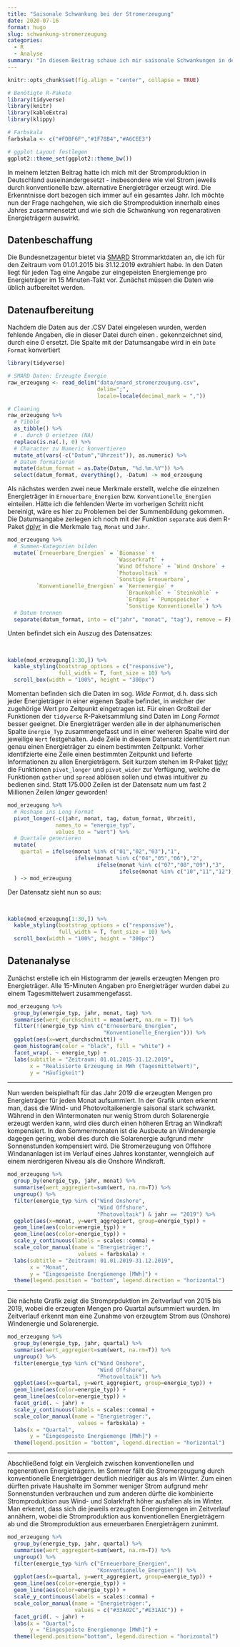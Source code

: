 ```yaml
---
title: "Saisonale Schwankung bei der Stromerzeugung"
date: 2020-07-16
format: hugo
slug: schwankung-stromerzeugung
categories: 
  - R
  - Analyse
summary: "In diesem Beitrag schaue ich mir saisonale Schwankungen in der Stromerzeuger für verschiedene Energieträger an."
---
```


```r
knitr::opts_chunk$set(fig.align = "center", collapse = TRUE)

# Benötigte R-Pakete
library(tidyverse)
library(knitr)
library(kableExtra)
library(klippy)

# Farbskala
farbskala <- c("#FDBF6F","#1F78B4","#A6CEE3")

# ggplot Layout festlegen
ggplot2::theme_set(ggplot2::theme_bw())
```

In meinem letzten Beitrag hatte ich mich mit der Stromproduktion in Deutschland auseinandergesetzt - insbesondere wie viel Strom jeweils durch konventionelle bzw. alternative Energieträger erzeugt wird. Die Erkenntnisse dort bezogen sich immer auf ein gesamtes Jahr. Ich möchte nun der Frage nachgehen, wie sich die Stromproduktion innerhalb eines Jahres zusammensetzt und wie sich die Schwankung von regenarativen Energieträgern auswirkt.

## **Datenbeschaffung**

Die Bundesnetzagentur bietet via [SMARD](https://www.smard.de/home/46) Strommarktdaten an, die ich für den Zeitraum vom 01.01.2015 bis 31.12.2019 extrahiert habe. In den Daten liegt für jeden Tag eine Angabe zur eingepeisten Energiemenge pro Energieträger im 15 Minuten-Takt vor. Zunächst müssen die Daten wie üblich aufbereitet werden.

## **Datenaufbereitung**

Nachdem die Daten aus der .CSV Datei eingelesen wurden, werden fehlende Angaben, die in dieser Datei durch einen *.* gekennzeichnet sind, durch eine *0* ersetzt. Die Spalte mit der Datumsangabe wird in ein `Date Format` konvertiert

```r
library(tidyverse)

# SMARD Daten: Erzeugte Energie
raw_erzeugung <- read_delim("data/smard_stromerzeugung.csv", 
                            delim=";",
                            locale=locale(decimal_mark = ","))

# Cleaning
raw_erzeugung %>%
  # Tibble
  as_tibble() %>%
  # . durch 0 ersetzen (NA)
  replace(is.na(.), 0) %>%
  # Character zu Numeric konvertieren
  mutate_at(vars(-c("Datum","Uhrzeit")), as.numeric) %>%
  # Datum formatieren
  mutate(datum_format = as.Date(Datum, "%d.%m.%Y")) %>%
  select(datum_format, everything(), -Datum) -> mod_erzeugung
```

Als nächstes werden zwei neue Merkmale erstellt, welche die einzelnen Energieträger in `Erneuerbare_Energien` bzw. `Konventionelle_Energien` einteilen. Hätte ich die fehlenden Werte im vorherigen Schritt nicht bereinigt, wäre es hier zu Problemen bei der Summenbildung gekommen. Die Datumsangabe zerlegen ich noch mit der Funktion `separate` aus dem R-Paket [dplyr](https://dplyr.tidyverse.org/) in die Merkmale `Tag`, `Monat` und `Jahr`.

```r
mod_erzeugung %>%
  # Summen-Kategorien bilden
  mutate(`Erneuerbare_Energien` = `Biomasse` + 
                                  `Wasserkraft` + 
                                  `Wind Offshore` + `Wind Onshore` + 
                                  `Photovoltaik` + 
                                  `Sonstige Erneuerbare`,
         `Konventionelle_Energien` = `Kernenergie` + 
                                     `Braunkohle` + `Steinkohle` + 
                                     `Erdgas`+ `Pumpspeicher` + 
                                     `Sonstige Konventionelle`) %>%
  # Datum trennen
  separate(datum_format, into = c("jahr", "monat", "tag"), remove = F) -> mod_erzeugung
```

Unten befindet sich ein Auszug des Datensatzes:

<br>

```r
kable(mod_erzeugung[1:30,]) %>%
  kable_styling(bootstrap_options = c("responsive"),
                full_width = T, font_size = 10) %>%
  scroll_box(width = "100%", height = "300px")
```


Momentan befinden sich die Daten im sog. *Wide Format*, d.h. dass sich jeder Energieträger in einer eigenen Spalte befindet, in welcher der zugehörige Wert pro Zeitpunkt eingetragen ist. Für einen Großteil der Funktionen der `tidyverse` R-Paketsammlung sind Daten im *Long Format* besser geeignet. Die Energieträger werden alle in der alphanumerischen Spalte `Energie_Typ` zusammengefasst und in einer weiteren Spalte wird der jeweilige `Wert` festgehalten. Jede Zeile in diesem Datensatz identifiziert nun genau einen Energieträger zu einem bestimmten Zeitpunkt. Vorher identifzierte eine Zeile einen bestimmten Zeitpunkt und lieferte Informationen zu allen Energieträgern. Seit kurzem stehen im R-Paket [tidyr](https://tidyr.tidyverse.org/) die Funktionen `pivot_longer` und `pivot_wider` zur Verfügung, welche die Funktionen `gather` und `spread` ablösen sollen und etwas intuitiver zu bedienen sind. Statt 175.000 Zeilen ist der Datensatz num um fast 2 Millionen Zeilen *länger* geworden!

```r
mod_erzeugung %>%
  # Reshape ins Long Format
  pivot_longer(-c(jahr, monat, tag, datum_format, Uhrzeit),
               names_to = "energie_typ",
               values_to = "wert") %>%
  # Quartale generieren
  mutate(
    quartal = ifelse(monat %in% c("01","02","03"),"1",
                     ifelse(monat %in% c("04","05","06"),"2",
                            ifelse(monat %in% c("07","08","09"),"3",
                                   ifelse(monat %in% c("10","11","12"),"4","0"))))
  ) -> mod_erzeugung
```

Der Datensatz sieht nun so aus: 

<br>

```r
kable(mod_erzeugung[1:30,]) %>%
  kable_styling(bootstrap_options = c("responsive"),
                full_width = T, font_size = 10) %>%
  scroll_box(width = "100%", height = "300px")
```

## **Datenanalyse**

Zunächst erstelle ich ein Histogramm der jeweils erzeugten Mengen pro Energieträger. Alle 15-Minuten Angaben pro Energieträger wurden dabei zu einem Tagesmittelwert zusammengefasst.

```r
mod_erzeugung %>%
  group_by(energie_typ, jahr, monat, tag) %>%
  summarise(wert_durchschnitt = mean(wert, na.rm = T)) %>%
  filter(!(energie_typ %in% c("Erneuerbare_Energien",
                              "Konventionelle_Energien"))) %>%
  ggplot(aes(x=wert_durchschnitt)) +
  geom_histogram(color = "black", fill = "white") +
  facet_wrap(. ~ energie_typ) +
  labs(subtitle = "Zeitraum: 01.01.2015-31.12.2019",
       x = "Realisierte Erzeugung in MWh (Tagesmittelwert)",
       y = "Häufigkeit")
```

*****

Nun werden beispielhaft für das Jahr 2019 die erzeugten Mengen pro Energieträger für jeden Monat  aufsummiert. In der Grafik unten erkennt man, dass die Wind- und Photovoltaikenergie saisonal stark schwankt. Während in den Wintermonaten nur wenig Strom durch Solarenergie erzeugt werden kann, wird dies durch einen höheren Ertrag an Windkraft kompensiert. In den Sommermonaten ist die Ausbeute an Windenergie dagegen gering, wobei dies durch die Solarenergie aufgrund mehr Sonnenstunden kompensiert wird. Die Stromerzeugung von Offshore Windananlagen ist im Verlauf eines Jahres konstanter, wenngleich auf einem nierdrigeren Niveau als die Onshore Windkraft.

```r
mod_erzeugung %>%
  group_by(energie_typ, jahr, monat) %>%
  summarise(wert_aggregiert=sum(wert, na.rm=T)) %>%
  ungroup() %>%
  filter(energie_typ %in% c("Wind Onshore",
                            "Wind Offshore",
                            "Photovoltaik") & jahr == "2019") %>%
  ggplot(aes(x=monat, y=wert_aggregiert, group=energie_typ)) +
  geom_line(aes(color=energie_typ)) +
  geom_line(aes(color=energie_typ)) +
  scale_y_continuous(labels = scales::comma) +
  scale_color_manual(name = "Energieträger:",
                      values = farbskala) +
  labs(subtitle = "Zeitraum: 01.01.2019-31.12.2019",
       x = "Monat",
       y = "Eingespeiste Energiemenge [MWh]") +
  theme(legend.position = "bottom", legend.direction = "horizontal")
```

*****

Die nächste Grafik zeigt die Stromprpduktion im Zeitverlauf von 2015 bis 2019, wobei die erzeugten Mengen pro Quartal aufsummiert wurden. Im Zeitverlauf erkennt man eine Zunahme von erzeugtem Strom aus (Onshore) Windenergie und Solarenergie.

```r
mod_erzeugung %>%
  group_by(energie_typ, jahr, quartal) %>%
  summarise(wert_aggregiert=sum(wert, na.rm=T)) %>%
  ungroup() %>%
  filter(energie_typ %in% c("Wind Onshore",
                            "Wind Offshore",
                            "Photovoltaik")) %>%
  ggplot(aes(x=quartal, y=wert_aggregiert, group=energie_typ)) +
  geom_line(aes(color=energie_typ)) +
  geom_line(aes(color=energie_typ)) +
  facet_grid(. ~ jahr) +
  scale_y_continuous(labels = scales::comma) +
  scale_color_manual(name = "Energieträger:",
                      values = farbskala) +
  labs(x = "Quartal",
       y = "Eingespeiste Energiemenge [MWh]") +
  theme(legend.position = "bottom", legend.direction = "horizontal")
```

*****

Abschließend folgt ein Vergleich zwischen konventionellen und regenerativen Energieträgern. Im Sommer fällt die Stromerzeugung durch konventionelle Energieträger deutlich niedriger aus als im Winter. Zum einen dürften private Haushalte im Sommer weniger Strom aufgrund mehr Sonnenstunden verbrauchen und zum anderen dürfte die kombinierte Stromproduktion aus Wind- und Solarkfraft höher ausfallen als im Winter. Man erkennt, dass sich die jeweils erzeugten Energiemengen im Zeitverlauf annähern, wobei die Stromproduktion aus konventionellen Energieträgern ab und die Stromproduktion aus erneuerbaren Energieträgern zunimmt. 

```r
mod_erzeugung %>%
  group_by(energie_typ, jahr, quartal) %>%
  summarise(wert_aggregiert=sum(wert, na.rm=T)) %>%
  ungroup() %>%
  filter(energie_typ %in% c("Erneuerbare_Energien",
                            "Konventionelle_Energien")) %>%
  ggplot(aes(x=quartal, y=wert_aggregiert, group=energie_typ)) +
  geom_line(aes(color=energie_typ)) +
  geom_line(aes(color=energie_typ)) +
  scale_y_continuous(labels = scales::comma) +
  scale_color_manual(name = "Energieträger:",
                     values = c("#33A02C","#E31A1C")) +
  facet_grid(. ~ jahr) +
  labs(x = "Quartal",
       y = "Eingespeiste Energiemenge [MWh]") +
  theme(legend.position="bottom", legend.direction = "horizontal") 
```
